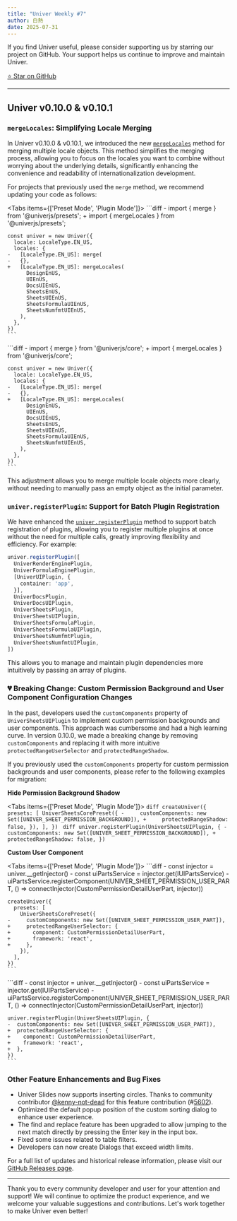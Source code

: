```yaml
---
title: "Univer Weekly #7"
author: 白熱
date: 2025-07-31
---
```



If you find Univer useful, please consider supporting us by starring our project on GitHub. Your support helps us continue to improve and maintain Univer.

<a href="https://github.com/dream-num/univer" target="_blank" rel="noopener noreferrer">
  <RainbowButton variant="outline">⭐️ Star on GitHub</RainbowButton>
</a>

---

## Univer v0.10.0 & v0.10.1

### `mergeLocales`: Simplifying Locale Merging

In Univer v0.10.0 & v0.10.1, we introduced the new [`mergeLocales`](/guides/sheets/getting-started/i18n#mergeLocales) method for merging multiple locale objects. This method simplifies the merging process, allowing you to focus on the locales you want to combine without worrying about the underlying details, significantly enhancing the convenience and readability of internationalization development.

For projects that previously used the `merge` method, we recommend updating your code as follows:

<Tabs items={['Preset Mode', 'Plugin Mode']}>
  <Tab>
    ```diff
    - import { merge } from '@univerjs/presets';
    + import { mergeLocales } from '@univerjs/presets';

    const univer = new Univer({
      locale: LocaleType.EN_US,
      locales: {
    -   [LocaleType.EN_US]: merge(
    -   {},
    +   [LocaleType.EN_US]: mergeLocales(
          DesignEnUS,
          UIEnUS,
          DocsUIEnUS,
          SheetsEnUS,
          SheetsUIEnUS,
          SheetsFormulaUIEnUS,
          SheetsNumfmtUIEnUS,
        ),
      },
    })
    ```
  </Tab>
  <Tab>
    ```diff
    - import { merge } from '@univerjs/core';
    + import { mergeLocales } from '@univerjs/core';

    const univer = new Univer({
      locale: LocaleType.EN_US,
      locales: {
    -   [LocaleType.EN_US]: merge(
    -   {},
    +   [LocaleType.EN_US]: mergeLocales(
          DesignEnUS,
          UIEnUS,
          DocsUIEnUS,
          SheetsEnUS,
          SheetsUIEnUS,
          SheetsFormulaUIEnUS,
          SheetsNumfmtUIEnUS,
        ),
      },
    })
    ```
  </Tab>
</Tabs>

This adjustment allows you to merge multiple locale objects more clearly, without needing to manually pass an empty object as the initial parameter.

### `univer.registerPlugin`: Support for Batch Plugin Registration

We have enhanced the [`univer.registerPlugin`](/guides/sheets/getting-started/installation#registerPlugin) method to support batch registration of plugins, allowing you to register multiple plugins at once without the need for multiple calls, greatly improving flexibility and efficiency. For example:

```typescript
univer.registerPlugin([
  UniverRenderEnginePlugin,
  UniverFormulaEnginePlugin,
  [UniverUIPlugin, {
    container: 'app',
  }],
  UniverDocsPlugin,
  UniverDocsUIPlugin,
  UniverSheetsPlugin,
  UniverSheetsUIPlugin,
  UniverSheetsFormulaPlugin,
  UniverSheetsFormulaUIPlugin,
  UniverSheetsNumfmtPlugin,
  UniverSheetsNumfmtUIPlugin,
])
```

This allows you to manage and maintain plugin dependencies more intuitively by passing an array of plugins.

### 💔 Breaking Change: Custom Permission Background and User Component Configuration Changes

In the past, developers used the `customComponents` property of `UniverSheetsUIPlugin` to implement custom permission backgrounds and user components. This approach was cumbersome and had a high learning curve. In version 0.10.0, we made a breaking change by removing `customComponents` and replacing it with more intuitive `protectedRangeUserSelector` and `protectedRangeShadow`.

If you previously used the `customComponents` property for custom permission backgrounds and user components, please refer to the following examples for migration:

**Hide Permission Background Shadow**

<Tabs items={['Preset Mode', 'Plugin Mode']}>
  <Tab>
    ```diff
    createUniver({
      presets: [
        UniverSheetsCorePreset({
    -     customComponents: new Set([UNIVER_SHEET_PERMISSION_BACKGROUND]),
    +     protectedRangeShadow: false,
        }),
      ],
    })
    ```
  </Tab>
  <Tab>
    ```diff
    univer.registerPlugin(UniverSheetsUIPlugin, {
    -  customComponents: new Set([UNIVER_SHEET_PERMISSION_BACKGROUND]),
    +  protectedRangeShadow: false,
    })
    ```
  </Tab>
</Tabs>

**Custom User Component**

<Tabs items={['Preset Mode', 'Plugin Mode']}>
  <Tab>
    ```diff
    - const injector = univer.__getInjector()
    - const uiPartsService = injector.get(IUIPartsService)
    - uiPartsService.registerComponent(UNIVER_SHEET_PERMISSION_USER_PART, () => connectInjector(CustomPermissionDetailUserPart, injector))

    createUniver({
      presets: [
        UniverSheetsCorePreset({
    -     customComponents: new Set([UNIVER_SHEET_PERMISSION_USER_PART]),
    +     protectedRangeUserSelector: {
    +       component: CustomPermissionDetailUserPart,
    +       framework: 'react',
    +     },
        }),
      ],
    })
    ```
  </Tab>
  <Tab>
    ```diff
    - const injector = univer.__getInjector()
    - const uiPartsService = injector.get(IUIPartsService)
    - uiPartsService.registerComponent(UNIVER_SHEET_PERMISSION_USER_PART, () => connectInjector(CustomPermissionDetailUserPart, injector))

    univer.registerPlugin(UniverSheetsUIPlugin, {
    -  customComponents: new Set([UNIVER_SHEET_PERMISSION_USER_PART]),
    +  protectedRangeUserSelector: {
    +    component: CustomPermissionDetailUserPart,
    +    framework: 'react',
    +  },
    })
    ```
  </Tab>
</Tabs>

### Other Feature Enhancements and Bug Fixes

- Univer Slides now supports inserting circles. Thanks to community contributor [@kenny-not-dead](https://github.com/kenny-not-dead) for this feature contribution (#[5602](https://github.com/dream-num/univer/pull/5602)).
- Optimized the default popup position of the custom sorting dialog to enhance user experience.
- The find and replace feature has been upgraded to allow jumping to the next match directly by pressing the Enter key in the input box.
- Fixed some issues related to table filters.
- Developers can now create Dialogs that exceed width limits.

For a full list of updates and historical release information, please visit our [GitHub Releases page](https://github.com/dream-num/univer/releases/tag/v0.10.0).

---

Thank you to every community developer and user for your attention and support! We will continue to optimize the product experience, and we welcome your valuable suggestions and contributions. Let's work together to make Univer even better!
